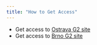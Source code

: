 ```yaml
---
title: "How to Get Access"
---
```

 - Get access to [Ostrava G2 site](../technical-reference/ostrava-g2-site/get-access)
 - Get access to [Brno G2 site](../technical-reference/brno-g2-site/get-access)
